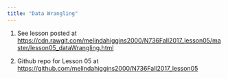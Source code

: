 ```yaml
---
title: "Data Wrangling"
---
```


1. See lesson posted at [https://cdn.rawgit.com/melindahiggins2000/N736Fall2017_lesson05/master/lesson05_dataWrangling.html](https://cdn.rawgit.com/melindahiggins2000/N736Fall2017_lesson05/master/lesson05_dataWrangling.html)

2. Github repo for Lesson 05 at [https://github.com/melindahiggins2000/N736Fall2017_lesson05](https://github.com/melindahiggins2000/N736Fall2017_lesson05)



